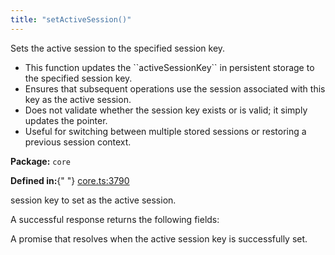 ```yaml
---
title: "setActiveSession()"
---
```



<H3Bordered text="Overview" />

Sets the active session to the specified session key.

<ul>
  <li>
    This function updates the ``activeSessionKey`` in persistent storage to the
    specified session key.
  </li>
  <li>
    Ensures that subsequent operations use the session associated with this key
    as the active session.
  </li>
  <li>
    Does not validate whether the session key exists or is valid; it simply
    updates the pointer.
  </li>
  <li>
    Useful for switching between multiple stored sessions or restoring a
    previous session context.
  </li>
</ul>

<p>
  <strong>Package:</strong> <code>core</code>
</p>

<p>
  <strong>Defined in:</strong>{" "}
  <a href="https://github.com/tkhq/sdk/blob/main/packages/core/src/__clients__/core.ts#L3790">
    core.ts:3790
  </a>
</p>

<H3Bordered text="Parameters" />

<ParamField body="params" type="object" required={true} path="params">
  <Expandable title="params details">
    <NestedParam
      parentKey="params"
      childKey="sessionKey"
      type="string"
      required={true}
    >
      session key to set as the active session.
    </NestedParam>
  </Expandable>
</ParamField>

<H3Bordered text="Response" />A successful response returns the following
fields:

<ResponseField name="returns" type="void" required={true}>
  A promise that resolves when the active session key is successfully set.
</ResponseField>
